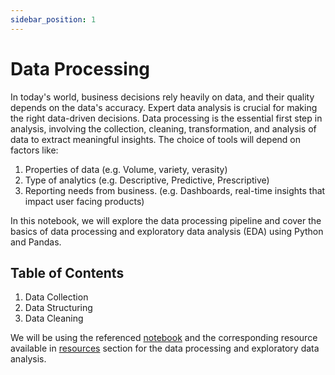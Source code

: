 ```yaml
---
sidebar_position: 1
---
```


# Data Processing

In today's world, business decisions rely heavily on data, and their quality depends on the data's accuracy. Expert data analysis is crucial for making the right data-driven decisions.
Data processing is the essential first step in analysis, involving the collection, cleaning, transformation, and analysis of data to extract meaningful insights.
The choice of tools will depend on factors like:
1. Properties of data (e.g. Volume, variety, verasity)
2. Type of analytics (e.g. Descriptive, Predictive, Prescriptive)
3. Reporting needs from business. (e.g. Dashboards, real-time insights that impact user facing products)

In this notebook, we will explore the data processing pipeline and cover the basics of data processing and exploratory data analysis (EDA) using Python and Pandas.

## Table of Contents
1. Data Collection 
2. Data Structuring
3. Data Cleaning

We will be using the referenced [notebook](docs/data-processing/Python/Exercise.ipynb) 
and the corresponding resource available in [resources](docs/data-processing/Python/resources) section for the data processing and exploratory data analysis.
